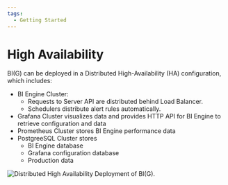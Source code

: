 ```yaml
---
tags:
  - Getting Started
---
```



# High Availability

BI(G) can be deployed in a Distributed High-Availability (HA) configuration, which includes:

- BI Engine Cluster:
  - Requests to Server API are distributed behind Load Balancer.
  - Schedulers distribute alert rules automatically.
- Grafana Cluster visualizes data and provides HTTP API for BI Engine to retrieve configuration and data
- Prometheus Cluster stores BI Engine performance data
- PostgreeSQL Cluster stores
  - BI Engine database
  - Grafana configuration database
  - Production data

<Image
  title="Distributed High Availability Deployment of BI(G)."
  src="/img/blog/2024-01-17-big-1.6.0/high-availability.png"
/>
